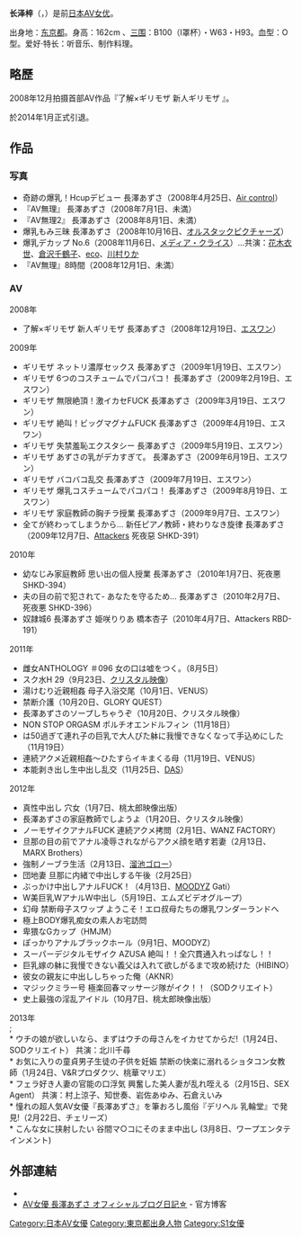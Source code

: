 {{AV女優||モデル名=長澤 あずさ
|ふりがな=ながさわ あずさ
|画像ファイル=
|別名=
|愛称=
|生年=1988
|生月=12
|生日=30
|出身地={{JPN}}・[[東京都|東京都]]
|血液型=O
|時点=
|身長=162
|体重=
|バスト=100
|ウエスト=63
|ヒップ=93
|カップ=I
|股下=
|靴=
|身体備考=
|ジャンル=[[色情片|色情片]]
|AV出演期間=2008年 - 2014年
|活動備考=
|他の活動=
|その他=
}}
{{japanese|japanese=長澤あずさ|kana=ながさわ あずさ|romaji=Nagasawa Azusa}}
'''长泽梓'''（{{lang-ja|長澤あずさ、ながさわ あずさ}}，{{bd|1988年|12月30日|||}}）是前[[日本|日本]][[AV女优|AV女优]]。

出身地：[[东京都|东京都]]。身高：162cm 、[[三围|三围]]：B100（I罩杯）・W63・H93。血型：O型。爱好·特长：听音乐、制作料理。

== 略歷 ==
2008年12月拍摄首部AV作品『了解×ギリモザ 新人ギリモザ 』。

於2014年1月正式引退。

== 作品 ==
=== 写真 ===
* 奇跡の爆乳！Hcupデビュー 長澤あずさ（2008年4月25日、[[Air_control|Air control]]）
* 『AV無理』 長澤あずさ（2008年7月1日、未満）
* 『AV無理2』 長澤あずさ（2008年8月1日、未満）
* 爆乳もみ三昧 長澤あずさ（2008年10月16日、[[オルスタックピクチャーズ|オルスタックピクチャーズ]]）
* 爆乳デカップ No.6（2008年11月6日、[[メディア・クライス|メディア・クライス]]）…共演：[[花木衣世|花木衣世]]、[[倉沢千鶴子|倉沢千鶴子]]、[[eco_(AV女優)|eco]]、[[川村りか|川村りか]]
* 『AV無理』8時間（2008年12月1日、未満）

=== AV ===
;2008年
* 了解×ギリモザ 新人ギリモザ 長澤あずさ（2008年12月19日、[[エスワン|エスワン]]）

;2009年
* ギリモザ ネットリ濃厚セックス 長澤あずさ（2009年1月19日、エスワン）
* ギリモザ 6つのコスチュームでパコパコ！ 長澤あずさ（2009年2月19日、エスワン）
* ギリモザ 無限絶頂！激イカセFUCK 長澤あずさ（2009年3月19日、エスワン）
* ギリモザ 絶叫！ビッグマグナムFUCK 長澤あずさ（2009年4月19日、エスワン）
* ギリモザ 失禁羞恥エクスタシー 長澤あずさ（2009年5月19日、エスワン）
* ギリモザ あずさの乳がデカすぎて。 長澤あずさ（2009年6月19日、エスワン）
* ギリモザ バコバコ乱交 長澤あずさ（2009年7月19日、エスワン）
* ギリモザ 爆乳コスチュームでパコパコ！ 長澤あずさ（2009年8月19日、エスワン）
* ギリモザ 家庭教師の胸チラ授業 長澤あずさ（2009年9月7日、エスワン）
* 全てが終わってしまうから… 新任ピアノ教師・終わりなき旋律 長澤あずさ（2009年12月7日、[[Attackers|Attackers]] 死夜惡 SHKD-391）

;2010年
* 幼なじみ家庭教師 思い出の個人授業 長澤あずさ（2010年1月7日、死夜悪 SHKD-394）
* 夫の目の前で犯されて- あなたを守るため… 長澤あずさ（2010年2月7日、死夜悪 SHKD-396）
* 奴隷城6 長澤あずさ 姫咲りりあ 橋本杏子（2010年4月7日、Attackers RBD-191）

;2011年
*雌女ANTHOLOGY ＃096  女の口は嘘をつく。（8月5日）
*スク水H 29（9月23日、[[クリスタル映像|クリスタル映像]]）
*湯けむり近親相姦 母子入浴交尾（10月1日、VENUS）
*禁断介護（10月20日、GLORY QUEST）
*長澤あずさのソープしちゃうぞ（10月20日、クリスタル映像）
*NON STOP ORGASM ポルチオエンドルフィン（11月18日）
*は50過ぎて連れ子の巨乳で大人びた躰に我慢できなくなって手込めにした（11月19日）
*連続アクメ近親相姦〜ひたすらイキまくる母（11月19日、VENUS）
*本能剥き出し生中出し乱交（11月25日、[[DAS|DAS]]）

;2012年
*真性中出し 穴女（1月7日、桃太郎映像出版）
*長澤あずさの家庭教師でしようよ（1月20日、クリスタル映像）
* ノーモザイクアナルFUCK 連続アクメ拷問（2月1日、WANZ FACTORY）
*旦那の目の前でアナル凌辱されながらアクメ顔を晒す若妻（2月13日、MARX Brothers）
*強制ノーブラ生活（2月13日、[[溜池ゴロー|溜池ゴロー]]）
*団地妻 旦那に内緒で中出しする午後（2月25日）
* ぶっかけ中出しアナルFUCK！（4月13日、[[MOODYZ|MOODYZ]] Gati）
*W美巨乳WアナルW中出し（5月19日、エムズビデオグループ）
*幻母 禁断母子スワップ ようこそ！エロ叔母たちの爆乳ワンダーランドへ
*極上BODY爆乳痴女の素人お宅訪問
*卑猥なGカップ（HMJM）
*ぽっかりアナルブラックホール（9月1日、MOODYZ）
*スーパーデジタルモザイク AZUSA 絶叫！！全穴貫通入れっぱなし！！
*巨乳嫁の躰に我慢できない義父は入れて欲しがるまで攻め続けた（HIBINO）
*彼女の親友に中出ししちゃった俺（AKNR）
*マジックミラー号 極楽回春マッサージ隊がイク！！（SODクリエイト）
*史上最強の淫乱アイドル（10月7日、桃太郎映像出版）
;2013年
;;
;* ウチの娘が欲しいなら、まずはウチの母さんをイカせてからだ!（1月24日、SODクリエイト） 共演：北川千尋
;* お気に入りの童貞男子生徒の子供を妊娠 禁断の快楽に溺れるショタコン女教師（1月24日、V&Rプロダクツ、桃華マリエ）
;* フェラ好き人妻の官能の口浮気 興奮した美人妻が乱れ咥える（2月15日、SEX Agent） 共演：村上涼子、知世奏、岩佐あゆみ、石倉えいみ
;* 憧れの超人気AV女優『長澤あずさ』を筆おろし風俗『デリヘル 乳輪堂』で発見!（2月22日、チェリーズ）
;* こんな女に挟射したい 谷間マ○コにそのまま中出し (3月8日、ワープエンタテインメント)

== 外部連結 ==
* {{Twitter|azusa_nagasawa}}
* [https://web.archive.org/web/20100526185445/http://blog.livedoor.jp/nagasawaazusa/ AV女優 長澤あずさ オフィシャルブログ日記☆] - 官方博客

{{DEFAULTSORT:Nagasawa Azusa}}
[[Category:日本AV女優|Category:日本AV女優]]
[[Category:東京都出身人物|Category:東京都出身人物]]
[[Category:S1女優|Category:S1女優]]